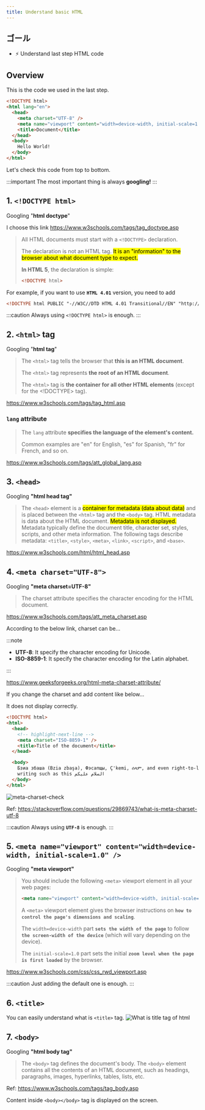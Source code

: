 ```yaml
---
title: Understand basic HTML
---
```


## ゴール

- ⚡ Understand last step HTML code

## Overview

This is the code we used in the last step.

```html title="test1.html"
<!DOCTYPE html>
<html lang="en">
  <head>
    <meta charset="UTF-8" />
    <meta name="viewport" content="width=device-width, initial-scale=1.0" />
    <title>Document</title>
  </head>
  <body>
    Hello World!
  </body>
</html>
```

Let's check this code from top to bottom.

:::important
The most important thing is always **googling!**
:::

## 1. `<!DOCTYPE html>`

Googling "**html doctype**"

I choose this link https://www.w3schools.com/tags/tag_doctype.asp

> All HTML documents must start with a `<!DOCTYPE>` declaration.
>
> The declaration is not an HTML tag. <mark>It is an "information" to the browser about what document type to expect.</mark>
>
> **In HTML 5**, the declaration is simple:
>
> ```html
> <!DOCTYPE html>
> ```

For example, if you want to use **`HTML 4.01`** version, you need to add

```html
<!DOCTYPE html PUBLIC "-//W3C//DTD HTML 4.01 Transitional//EN" "http://www.w3.org/TR/html4/loose.dtd">
```

:::caution
Always using `<!DOCTYPE html>` is enough.
:::

## 2. `<html>` tag

Googling "**html tag**"

> The `<html>` tag tells the browser that **this is an HTML document**.
>
> The `<html>` tag represents **the root of an HTML document**.
>
> The `<html>` tag is **the container for all other HTML elements** (except for the <!DOCTYPE> tag).

https://www.w3schools.com/tags/tag_html.asp

### `lang` attribute

> The `lang` attribute **specifies the language of the element's content.**
>
> Common examples are "en" for English, "es" for Spanish, "fr" for French, and so on.

https://www.w3schools.com/tags/att_global_lang.asp

## 3. `<head>`

Googling **"html head tag"**

> The `<head>` element is a <mark>container for metadata (data about data)</mark> and is placed between the `<html>` tag and the `<body>` tag.
> HTML metadata is data about the HTML document. <mark>Metadata is not displayed.</mark>
> Metadata typically define the document title, character set, styles, scripts, and other meta information.
> The following tags describe metadata: `<title>`, `<style>`, `<meta>`, `<link>`, `<script>`, and `<base>`.

https://www.w3schools.com/html/html_head.asp

## 4. `<meta charset="UTF-8">`

Googling **"meta charset=UTF-8"**

> The charset attribute specifies the character encoding for the HTML document.

https://www.w3schools.com/tags/att_meta_charset.asp

According to the below link, charset can be...

:::note

- **UTF-8**: It specify the character encoding for Unicode.
- **ISO-8859-1**: It specify the character encoding for the Latin alphabet.

:::

https://www.geeksforgeeks.org/html-meta-charset-attribute/

If you change the charset and add content like below...

It does not display correctly.

```html
<!DOCTYPE html>
<html>
  <head>
    <!-- highlight-next-line -->
    <meta charset="ISO-8859-1" />
    <title>Title of the document</title>
  </head>

  <body>
    Бзиа збаша (Bzia zbaşa), Фэсапщы, Ç'kemi, ሰላም, and even right-to-left
    writing such as this السلام عليكم
  </body>
</html>
```

![meta-charset-check](https://storage.googleapis.com/coderhackers-assets/the-complete-webdev-with-rails-2020/html-guide/meta-charset-check.png)

Ref: https://stackoverflow.com/questions/29869743/what-is-meta-charset-utf-8

:::caution
Always using **`UTF-8`** is enough.
:::

## 5. `<meta name="viewport" content="width=device-width, initial-scale=1.0" />`

Googling **"meta viewport"**

> You should include the following `<meta>` viewport element in all your web pages:
>
> ```html
> <meta name="viewport" content="width=device-width, initial-scale=1.0" />
> ```
>
> A `<meta>` viewport element gives the browser instructions on **`how to control the page's dimensions and scaling`**.
>
> The `width=device-width` part **`sets the width of the page`** to follow **`the screen-width of the device`** (which will vary depending on the device).
>
> The `initial-scale=1.0` part sets the initial **`zoom level when the page is first loaded`** by the browser.

https://www.w3schools.com/css/css_rwd_viewport.asp

:::caution
Just adding the default one is enough.
:::

## 6. `<title>`

You can easily understand what is `<title>` tag.
![What is title tag of html](https://storage.googleapis.com/coderhackers-assets/docs/img/20200512_042022.gif)

## 7. `<body>`

Googling **"html body tag"**

> The `<body>` tag defines the document's body.
> The `<body>` element contains all the contents of an HTML document, such as headings, paragraphs, images, hyperlinks, tables, lists, etc.

Ref: https://www.w3schools.com/tags/tag_body.asp

Content inside `<body></body>` tag is displayed on the screen.
